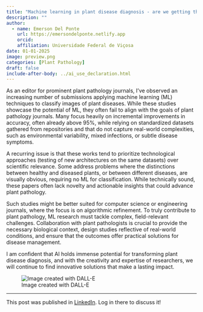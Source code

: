 ```yaml
---
title: "Machine learning in plant disease diagnosis - are we getting there?"
description: ""
author:
  - name: Emerson Del Ponte
    url: https://emersondelponte.netlify.app
    orcid: 
    affiliation: Universidade Federal de Viçosa
date: 01-01-2025
image: preview.png
categories: [Plant Pathology] 
draft: false 
include-after-body: ../ai_use_declaration.html
---
```


As an editor for prominent plant pathology journals, I've observed an increasing number of submissions applying machine learning (ML) techniques to classify images of plant diseases. While these studies showcase the potential of ML, they often fail to align with the goals of plant pathology journals. Many focus heavily on incremental improvements in accuracy, often already above 95%, while relying on standardized datasets gathered from repositories and that do not capture real-world complexities, such as environmental variability, mixed infections, or subtle disease symptoms.

A recurring issue is that these works tend to prioritize technological approaches (testing of new architectures on the same datasets) over scientific relevance. Some address problems where the distinctions between healthy and diseased plants, or between different diseases, are visually obvious, requiring no ML for classification. While technically sound, these papers often lack novelty and actionable insights that could advance plant pathology.

Such studies might be better suited for computer science or engineering journals, where the focus is on algorithmic refinement. To truly contribute to plant pathology, ML research must tackle complex, field-relevant challenges. Collaboration with plant pathologists is crucial to provide the necessary biological context, design studies reflective of real-world conditions, and ensure that the outcomes offer practical solutions for disease management.

I am confident that AI holds immense potential for transforming plant disease diagnosis, and with the creativity and expertise of researchers, we will continue to find innovative solutions that make a lasting impact.

![Image created with DALL-E](preview.png){fig-align="center"}


------------------------------------------------------------------------

This post was published in [LinkedIn](https://www.linkedin.com/posts/emerson-m-del-ponte-61678ba1_machine-learning-in-plant-disease-diagnosis-activity-7280289462050246656-Vdux?utm_source=share&utm_medium=member_desktop). Log in there to discuss it!


